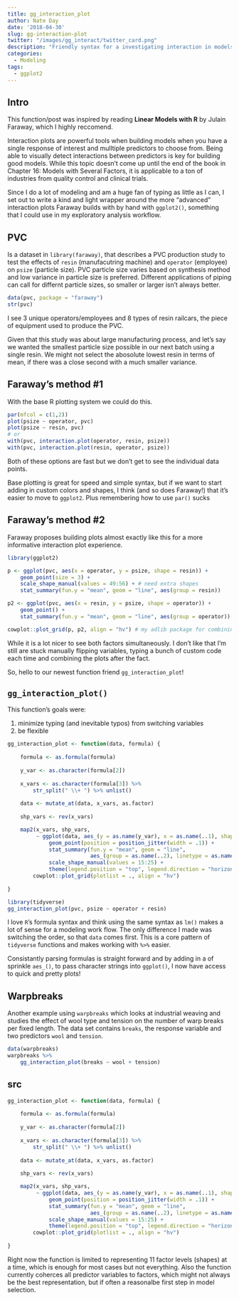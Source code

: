 ```yaml
---
title: gg_interaction_plot
author: Nate Day
date: '2018-04-30'
slug: gg-interaction-plot
twitter: "/images/gg_interact/twitter_card.png"
description: "Friendly syntax for a investigating interaction in models."
categories:
  - Modeling
tags:
  - ggplot2
---
```


## Intro

This function/post was inspired by reading **Linear Models with R** by Julain Faraway, which I highly reccomend.

Interaction plots are powerful tools when building models when you have a single response of interest and mulltiple predictors to choose from. Being able to visually detect interactions between predictors is key for building good models. While this topic doesn't come up until the end of the book in Chapter 16: Models with Several Factors, it is applicable to a ton of industries from quality control and clinical trials.

Since I do a lot of modeling and am a huge fan of typing as little as I can, I set out to write a kind and light wrapper around the more "advanced" interaction plots Faraway builds with by hand with `ggplot2()`, something that I could use in my exploratory analysis workflow.

## PVC

Is a dataset in `library(faraway)`, that describes a PVC production study to test the effects of `resin` (manufacutring machine) and `operator` (employee) on `psize` (particle size). PVC particle size varies based on synthesis method and low variance in particle size is preferred. Different applications of piping can call for differnt particle sizes, so smaller or larger isn't always better.

```r
data(pvc, package = "faraway")
str(pvc)
```

I see 3 unique operators/employees and 8 types of resin railcars, the piece of equipment used to produce the PVC.

Given that this study was about large manufacturing process, and let's say we wanted the smallest particle size possible in our next batch using a single resin. We might not select the abosolute lowest resin in terms of mean, if there was a close second with a much smaller variance.

## Faraway's method #1

With the base R plotting system we could do this.

```r
par(mfcol = c(1,2))
plot(psize ~ operator, pvc)
plot(psize ~ resin, pvc)
# or
with(pvc, interaction.plot(operator, resin, psize))
with(pvc, interaction.plot(resin, operator, psize))
```

Both of these options are fast but we don't get to see the individual data points.

Base plotting is great for speed and simple syntax, but if we want to start adding in custom colors and shapes, I think (and so does Faraway!) that it's easier to move to `ggplot2`. Plus remembering how to use `par()` sucks

## Faraway's method #2

Faraway proposes building plots almost exactly like this for a more informative interaction plot experience.

```r
library(ggplot2)

p <- ggplot(pvc, aes(x = operator, y = psize, shape = resin)) +
    geom_point(size = 3) +
    scale_shape_manual(values = 49:56) + # need extra shapes
    stat_summary(fun.y = "mean", geom = "line", aes(group = resin))

p2 <- ggplot(pvc, aes(x = resin, y = psize, shape = operator)) +
    geom_point() +
    stat_summary(fun.y = "mean", geom = "line", aes(group = operator))

cowplot::plot_grid(p, p2, align = "hv") # my adlib package for combining
```

While it is a lot nicer to see both factors simultaneously. I don't like that I'm still are stuck manually flipping variables, typing a bunch of custom code each time and combining the plots after the fact.

So, hello to our newest function friend `gg_interaction_plot`!

## `gg_interaction_plot()`

This function's goals were:

1. minimize typing (and inevitable typos) from switching variables
2. be flexible

```r
gg_interaction_plot <- function(data, formula) {
    
    formula <- as.formula(formula)
    
    y_var <- as.character(formula[2])
    
    x_vars <- as.character(formula[3]) %>%
        str_split(" \\+ ") %>% unlist()
    
    data <- mutate_at(data, x_vars, as.factor)
    
    shp_vars <- rev(x_vars)

    map2(x_vars, shp_vars,
         ~ ggplot(data, aes_(y = as.name(y_var), x = as.name(..1), shape = as.name(..2))) +
             geom_point(position = position_jitter(width = .1)) +
             stat_summary(fun.y = "mean", geom = "line",
                          aes_(group = as.name(..2), linetype = as.name(..2))) +
             scale_shape_manual(values = 15:25) +
             theme(legend.position = "top", legend.direction = "horizontal")) %>%
        cowplot::plot_grid(plotlist = ., align = "hv")
        
}
```


```r
library(tidyverse)
gg_interaction_plot(pvc, psize ~ operator + resin)
```

I love `R`'s formula syntax and think using the same syntax as `lm()` makes a lot of sense for a modeling work flow. The only difference I made was switching the order, so that `data` comes first. This is a core pattern of `tidyverse` functions and makes working with `%>%` easier.

Consistantly parsing formulas is straight forward and by adding in a of sprinkle `aes_()`, to pass character strings into `ggplot()`, I now have access to quick and pretty plots!

## Warpbreaks

Another example using `warpbreaks` which looks at industrial weaving and studies the effect of wool type and tension on the number of warp breaks per fixed length. The data set contains `breaks`, the response variable and two predictors `wool` and `tension`.

```r
data(warpbreaks)
warpbreaks %>%
    gg_interaction_plot(breaks ~ wool + tension)
```

## src

```r
gg_interaction_plot <- function(data, formula) {
    
    formula <- as.formula(formula)
    
    y_var <- as.character(formula[2])
    
    x_vars <- as.character(formula[3]) %>%
        str_split(" \\+ ") %>% unlist()
    
    data <- mutate_at(data, x_vars, as.factor)
    
    shp_vars <- rev(x_vars)

    map2(x_vars, shp_vars,
         ~ ggplot(data, aes_(y = as.name(y_var), x = as.name(..1), shape = as.name(..2))) +
             geom_point(position = position_jitter(width = .1)) +
             stat_summary(fun.y = "mean", geom = "line",
                          aes_(group = as.name(..2), linetype = as.name(..2))) +
             scale_shape_manual(values = 15:25) +
             theme(legend.position = "top", legend.direction = "horizontal")) %>%
        cowplot::plot_grid(plotlist = ., align = "hv")
        
}
```

Right now the function is limited to representing 11 factor levels (shapes) at a time, which is enough for most cases but not everything. Also the function currently coherces all predictor variables to factors, which might not always be the best representation, but if often a reasonalbe first step in model selection.